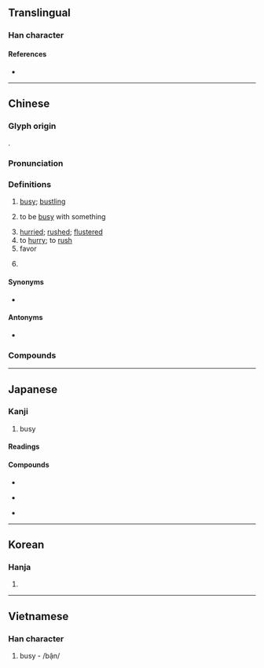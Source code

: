 {{also|忘}}
{{character info}}
==Translingual==
{{stroke order|strokes=6}}

===Han character===
{{Han char|rn=61|rad=心|as=03|sn=6|four=90010|canj=PYV|ids=⿰忄亡}}

====References====
* {{Han ref|kx=0377.010|dkj=10334|dj=0703.100|hdz=42272.160|uh=5FD9|ud=24537|bh=A6A3|bd=42659}}

----

==Chinese==
{{zh-forms}}

===Glyph origin===
{{Han etym}}
{{Han compound|忄|亡|c1=s|c2=p|ls=psc}}.

===Pronunciation===
{{zh-pron
|m=máng
|dg=мон1
|c=mong4
|h=pfs=mông
|md=mòng
|mn=bâng/bông
|mn_note=bâng - vernacular, bông - literary
|mn-t=mang5
|w=3maan
|x=man2
|mc=y
|oc=y
|cat=a,v
}}

===Definitions===
{{zh-hanzi}}

# [[busy]]; [[bustling]]
#: {{zh-x|你 最近 忙 嗎？|Have you been '''busy''' lately?}}
# to be [[busy]] with something
#: {{zh-x|我 最近 忙 著[着]{zhe} 考試。|I've been '''busy with''' exams as of late.}}
# [[hurried]]; [[rushed]]; [[flustered]]
# to [[hurry]]; to [[rush]]
# favor {{gloss|when used as a component of the [[separable verb]] [[幫忙]]}}
#: {{zh-x|你 能 不 能 幫 我 一 個 忙？|Can you do me a '''favor'''?}}
# {{surname|zh}}

====Synonyms====
* {{sense|busy}}
{{zh-syn-saurus|繁忙}}

====Antonyms====
* {{sense|busy}} {{zh-l|閒}}

===Compounds===
{{zh-der|不忙不暴|不慌不忙|不用忙|不荒不忙|不著忙|不要忙|促忙|促忙促急|倉忙|公忙|冗忙|匆匆忙忙|匆忙|大力幫忙|大忙人|奔忙|幫倒忙|幫忙|心忙意急|忙上加忙|忙不擇價|忙不迭地|忙不迭的|忙不過來|忙中有錯|忙亂|忙了手腳|忙作一團|忙併|忙劫|忙劫劫|忙哈哈|忙工|忙忙|忙忙劫劫|忙忙叨叨|忙忙急急|忙忙碌碌|忙惚兒|忙手忙腳|忙投急趁|忙月|忙活|忙熱|忙碌|忙裡偷閒|忙迫|忙逼|急忙|急急忙忙|意急心忙|慌忙|慌忙無措|慌慌忙忙|慌手忙腳|手忙腳亂|手慌腳忙|擺忙|春忙|會家不忙|添忙|無事忙|煩忙|疾忙|白忙|百忙中|百般忙亂|瞎忙|窮忙|繁忙|胡擄忙亂|腳忙手亂|荒忙|著忙|趕忙|農忙|連忙|鬧忙}}

{{zh-cat|Beginning}}

----

==Japanese==

===Kanji===
{{ja-kanji|grade=c|rs=心03}}

# busy

====Readings====
{{ja-readings
|goon=もう
|kanon=ぼう
|kun=いそが-し.い
}}

====Compounds====
{{top3}}
* {{ja-r|多忙|たぼう}}
{{mid3}}
* {{ja-r|忙殺|ぼうさつ}}
{{mid3}}
* {{ja-r|忙中閑|ぼうちゅうかん}}
{{bottom}}

----

==Korean==

===Hanja===
{{ko-hanja|hangeul=망|eumhun=|mr=mang|y=mang}}

# {{rfdef|ko|sort=心03}}

----

==Vietnamese==

===Han character===
{{vi-hantu|[[mang]]|rs=心03}}

# busy - /bận/